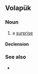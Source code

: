 ==Volapük==

===Noun===
{{vo-noun}}

# a [[surprise]]

====Declension====
{{vo-decl-noun}}

===See also===
* {{l|vo|süpäd}}